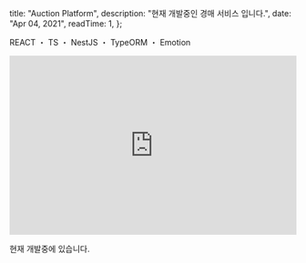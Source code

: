 
  title: "Auction Platform",
  description: "현재 개발중인 경매 서비스 입니다.",
  date: "Apr 04, 2021",
  readTime: 1,
};


<p style={{ textAlign: "center", fontFamily: "Rajdhani" }}>
  REACT ・ TS ・ NestJS ・ TypeORM ・ Emotion
</p>

<div
  style={{
    marginTop: "2.625rem",
    textAlign: "center",
  }}
>
  <a
    href="https://github.com/o-henry/popup-store"
    target="_blank"
    style={{ fontFamily: "Rajdhani" }}
  >
    <Github style={{ fontSize: "20px", color: "var(--color-primary)" }} />
  </a>
</div>

<div style={{ paddingTop: "2rem" }}>
  <iframe
    width="100%"
    height="315"
    src="https://www.youtube.com/embed/tvFPEwrtKao"
    title="YouTube video player"
    frameBorder="0"
    allow="accelerometer; autoplay; clipboard-write; encrypted-media; gyroscope; picture-in-picture"
    allowFullScreen
  ></iframe>
</div>

<p
  style={{
    paddingTop: "2rem",
    fontFamily: "seoulNamsanL",
    fontSize: "0.8rem",
    fontWeight: "200",
    textAlign: "center",
  }}
>
  현재 개발중에 있습니다.
  <br />
  <br />
</p>
